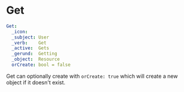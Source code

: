# Get


```yaml
Get:
  _icon:    
  _subject: User
  _verb:    Get
  _active:  Gets
  _gerund:  Getting
  _object:  Resource
  orCreate: bool = false
```

Get can optionally create with `orCreate: true` which will create a new object if it doesn't exist.
